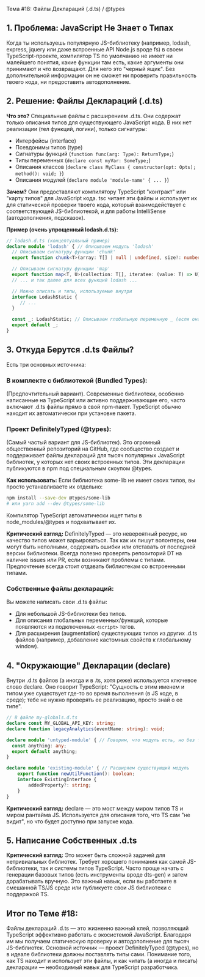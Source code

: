 Тема #18: Файлы Деклараций (.d.ts) / @types

## 1. Проблема: JavaScript Не Знает о Типах

Когда ты используешь популярную JS-библиотеку (например, lodash, express, jquery или даже встроенные API Node.js вроде fs) в своем TypeScript-проекте, компилятор TS по умолчанию не имеет ни малейшего понятия, какие функции там есть, какие аргументы они принимают и что возвращают. Для него это "черный ящик". Без дополнительной информации он не сможет ни проверить правильность твоего кода, ни предоставить автодополнение.

## 2. Решение: Файлы Деклараций (.d.ts)

**Что это?** Специальные файлы с расширением .d.ts. Они содержат только описания типов для существующего JavaScript кода. В них нет реализации (тел функций, логики), только сигнатуры:

- Интерфейсы (interface)
- Псевдонимы типов (type)
- Сигнатуры функций (`function func(arg: Type): ReturnType;`)
- Типы переменных (`declare const myVar: SomeType;`)
- Описания классов (`declare class MyClass { constructor(opt: Opts); method(): void; }`)
- Описания модулей (`declare module 'module-name' { ... }`)

**Зачем?** Они предоставляют компилятору TypeScript "контракт" или "карту типов" для JavaScript кода. tsc читает эти файлы и использует их для статической проверки твоего кода, который взаимодействует с соответствующей JS-библиотекой, и для работы IntelliSense (автодополнения, подсказок).

**Пример (очень упрощенный lodash.d.ts):**

```typescript
// lodash.d.ts (концептуальный пример)
declare module 'lodash' { // Описываем модуль 'lodash'
  // Описываем сигнатуру функции 'chunk'
  export function chunk<T>(array: T[] | null | undefined, size?: number): T[][];

  // Описываем сигнатуру функции 'map'
  export function map<T, U>(collection: T[], iteratee: (value: T) => U): U[];
  // ... и так далее для всех функций lodash ...

  // Можно описать и типы, используемые внутри
  interface LodashStatic {
     // ...
  }

  const _: LodashStatic; // Описываем глобальную переменную _ (если она есть)
  export default _;
}
```

## 3. Откуда Берутся .d.ts Файлы?

Есть три основных источника:

### В комплекте с библиотекой (Bundled Types): 
(Предпочтительный вариант). Современные библиотеки, особенно написанные на TypeScript или активно поддерживающие его, часто включают .d.ts файлы прямо в свой npm-пакет. TypeScript обычно находит их автоматически при установке пакета.

### Проект DefinitelyTyped (@types): 
(Самый частый вариант для JS-библиотек). Это огромный общественный репозиторий на GitHub, где сообщество создает и поддерживает файлы деклараций для тысяч популярных JavaScript библиотек, у которых нет своих встроенных типов. Эти декларации публикуются в npm под специальным скоупом @types.

**Как использовать:** Если библиотека some-lib не имеет своих типов, вы просто устанавливаете их отдельно:

```bash
npm install --save-dev @types/some-lib
# или yarn add --dev @types/some-lib
```

Компилятор TypeScript автоматически ищет типы в node_modules/@types и подхватывает их.

**Критический взгляд:** DefinitelyTyped — это невероятный ресурс, но качество типов может варьироваться. Так как их пишут волонтеры, они могут быть неполными, содержать ошибки или отставать от последней версии библиотеки. Всегда полезно проверять репозиторий DT на наличие issues или PR, если возникают проблемы с типами. Предпочтение всегда стоит отдавать библиотекам со встроенными типами.

### Собственные файлы деклараций:
Вы можете написать свои .d.ts файлы:
- Для небольшой JS-библиотеки без типов.
- Для описания глобальных переменных/функций, которые появляются из подключенных `<script>` тегов.
- Для расширения (augmentation) существующих типов из других .d.ts файлов (например, добавление кастомных свойств к глобальному window).

## 4. "Окружающие" Декларации (declare)

Внутри .d.ts файлов (а иногда и в .ts, хотя реже) используется ключевое слово declare. Оно говорит TypeScript: "Сущность с этим именем и типом уже существует где-то во время выполнения (в JS коде, в среде); тебе не нужно проверять ее реализацию, просто знай о ее типе".

```typescript
// В файле my-globals.d.ts
declare const MY_GLOBAL_API_KEY: string;
declare function legacyAnalytics(eventName: string): void;

declare module 'untyped-module' { // Говорим, что модуль есть, но без типов
  const anything: any;
  export default anything;
}

declare module 'existing-module' { // Расширяем существующий модуль
    export function newUtilFunction(): boolean;
    interface ExistingInterface {
        addedProperty?: string;
    }
}
```

**Критический взгляд:** declare — это мост между миром типов TS и миром рантайма JS. Используется для описания того, что TS сам "не видит", но что будет доступно при запуске кода.

## 5. Написание Собственных .d.ts

**Критический взгляд:** Это может быть сложной задачей для нетривиальных библиотек. Требует хорошего понимания как самой JS-библиотеки, так и системы типов TypeScript. Часто проще начать с генерации базовых типов (есть инструменты вроде dts-gen) и затем дорабатывать вручную. Это важный навык, если вы работаете в смешанной TS/JS среде или публикуете свои JS библиотеки с поддержкой TS.

## Итог по Теме #18:

Файлы деклараций .d.ts — это жизненно важный клей, позволяющий TypeScript эффективно работать с экосистемой JavaScript. Благодаря им мы получаем статическую проверку и автодополнение для тысяч JS-библиотек. Основной источник — проект DefinitelyTyped (@types), но в идеале библиотеки должны поставлять типы сами. Понимание того, как TS находит и использует эти файлы, и как читать (а иногда и писать) декларации — необходимый навык для TypeScript разработчика.